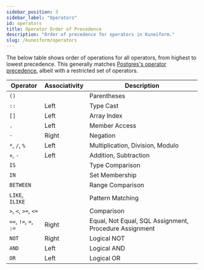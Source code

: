 ```yaml
---
sidebar_position: 3
sidebar_label: "Operators"
id: operators
title: Operator Order of Precedence
description: "Order of precedence for operators in Kuneiform."
slug: /kuneiform/operators
---
```


The below table shows order of operations for all operators, from highest to lowest precedence. This generally matches
[Postgres's operator precedence](<https://www.postgresql.org/docs/7.2/sql-precedence.html>), albeit with a restricted
set of operators.

| Operator | Associativity | Description |
| -------- | ------------- | ----------- |
| `()` | | Parentheses |
| `::` | Left | Type Cast |
| `[]` | Left | Array Index |
| `.` | Left | Member Access |
| `-` | Right | Negation |
| `*`, `/`, `%` | Left | Multiplication, Division, Modulo |
| `+`, `-` | Left | Addition, Subtraction |
| `IS` |  | Type Comparison |
| `IN` |  | Set Membership |
| `BETWEEN` |  | Range Comparison |
| `LIKE`, `ILIKE` |  | Pattern Matching |
| `>`, `<`, `>=`, `<=` |  | Comparison |
| `==`, `!=`, `=`, `:=` | Right | Equal, Not Equal, SQL Assignment, Procedure Assignment |
| `NOT` | Right | Logical NOT |
| `AND` | Left | Logical AND |
| `OR` | Left | Logical OR |

